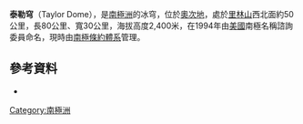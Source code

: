 {{coord|77|40|S|157|40|E|display=title}}

'''泰勒穹'''（Taylor Dome），是[[南極洲|南極洲]]的冰穹，位於[[奧次地|奧次地]]，處於[[里林山|里林山]]西北面約50公里，長80公里、寬30公里，海拔高度2,400米，在1994年由[[美國|美國]]南極名稱諮詢委員命名，現時由[[南極條約體系|南極條約體系]]管理。

==參考資料==
* {{usgs-gazetteer}}

{{Antarctica-geo-stub}}
[[Category:南極洲|Category:南極洲]]